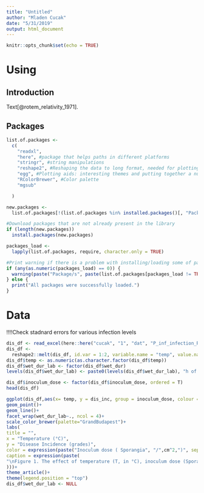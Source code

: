 ```yaml
---
title: "Untitled"
author: "Mladen Cucak"
date: "5/31/2019"
output: html_document
---
```


```r
knitr::opts_chunk$set(echo = TRUE)
```


# Using 

## Introduction

Text[@rotem_relativity_1971].

## Packages
```r
list.of.packages <-
  c(
    "readxl",
    "here", #package that helps paths in different platforms
    "stringr", #string manipulations
    "reshape2", #Reshaping the data to long format, needed for plotting and model fitting
    "egg", #Plotting aids: interesting themes and putting together a number of plots
    "RColorBrewer", #Color palette
    "mgsub"

  )

new.packages <-
  list.of.packages[!(list.of.packages %in% installed.packages()[, "Package"])]

#Download packages that are not already present in the library
if (length(new.packages))
  install.packages(new.packages)

packages_load <-
  lapply(list.of.packages, require, character.only = TRUE)

#Print warning if there is a problem with installing/loading some of packages
if (any(as.numeric(packages_load) == 0)) {
  warning(paste("Package/s", paste(list.of.packages[packages_load != TRUE]), "not loaded!"))
} else {
  print("All packages were successfully loaded.")
}
```

# Data

!!!!Check stadnard errors for various infection levels 

```r
dis_df <- read_excel(here::here("cucak", "1", "dat", "P_inf_infection_Rotem.xlsx"))
dis_df <-  
  reshape2::melt(dis_df, id.var = 1:2, variable.name = "temp", value.name = "dis_inc",factorsAsStrings = F)
dis_df$temp <- as.numeric(as.character.factor(dis_df$temp))
dis_df$wet_dur_lab <- factor(dis_df$wet_dur)
levels(dis_df$wet_dur_lab) <- paste0(levels(dis_df$wet_dur_lab), "h of s. wetness") 

dis_df$inoculum_dose <- factor(dis_df$inoculum_dose, ordered = T)
head(dis_df)
```


```r
ggplot(dis_df,aes(x= temp, y = dis_inc, group = inoculum_dose, colour = inoculum_dose))+
geom_point()+
geom_line()+
facet_wrap(wet_dur_lab~., ncol = 4)+
scale_color_brewer(palette="GrandBudapest")+
labs(
title = "",
x = "Temperature (°C)",
y = "Disease Incidence (grades)",
color = expression(paste("Inoculum dose ( Sporangia", "/",cm^2,")", sep="")),
caption = expression(paste(
"\nFigure 1. The effect of temperature (T, in °C), inoculum dose (Sporangia, in cm) and duration of wet period (W, in hr) on infection of potato leaves by ", "Phytopthora infestans: infection levels obtained for all treatment combinations (averaes of three replicate plants)."
)))+
theme_article()+
theme(legend.position = "top")
dis_df$wet_dur_lab <- NULL 
```

